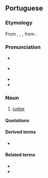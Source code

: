 ==Portuguese==

===Etymology===
From {{inh|pt|roa-opt|juyz}}, {{m|roa-opt|juiz}}, {{m|roa-opt|joiz}}, from {{inh|pt|la|iūdex}}.

===Pronunciation===
* {{a|Portugal}} {{IPA|pt|/ʒuˈiʃ/}}
* {{a|Brazil}} {{IPA|pt|/ˈʒwis/|/ˈʒwiʃ/}}
* {{hyphenation|pt|ju|iz}}
* {{rhymes|pt|is}}

===Noun===
{{pt-noun|m|juízes|f=juíza}}

# [[judge]]

====Quotations====
{{seeCites|lang=pt}}

====Derived terms====
* {{l|pt|juiz de paz}}

====Related terms====
* {{l|pt|juízo}}
* {{l|pt|julgar}}

{{topics|pt|Law|Occupations}}